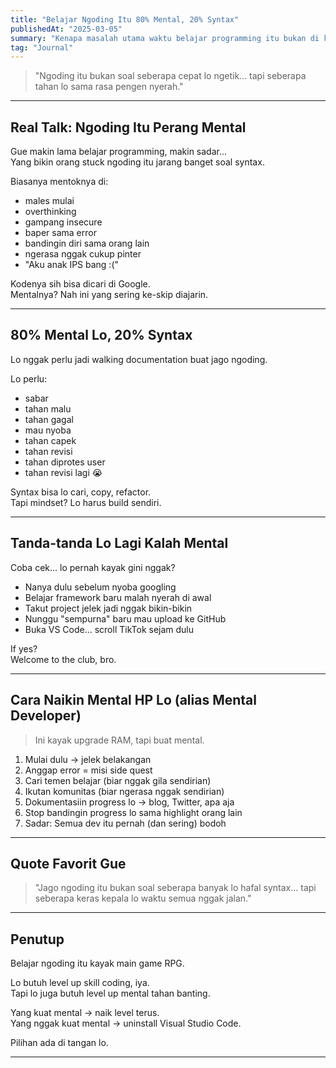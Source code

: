 ```yaml
---
title: "Belajar Ngoding Itu 80% Mental, 20% Syntax"
publishedAt: "2025-03-05"
summary: "Kenapa masalah utama waktu belajar programming itu bukan di kodenya, tapi di kepala lo sendiri."
tag: "Journal"
---
```



> "Ngoding itu bukan soal seberapa cepat lo ngetik... tapi seberapa tahan lo sama rasa pengen nyerah."

---

## Real Talk: Ngoding Itu Perang Mental

Gue makin lama belajar programming, makin sadar...  
Yang bikin orang stuck ngoding itu jarang banget soal syntax.

Biasanya mentoknya di:
- males mulai
- overthinking
- gampang insecure
- baper sama error
- bandingin diri sama orang lain
- ngerasa nggak cukup pinter
- "Aku anak IPS bang :("

Kodenya sih bisa dicari di Google.  
Mentalnya? Nah ini yang sering ke-skip diajarin.

---

## 80% Mental Lo, 20% Syntax

Lo nggak perlu jadi walking documentation buat jago ngoding.

Lo perlu:
- sabar
- tahan malu
- tahan gagal
- mau nyoba
- tahan capek
- tahan revisi
- tahan diprotes user
- tahan revisi lagi 😭

Syntax bisa lo cari, copy, refactor.  
Tapi mindset? Lo harus build sendiri.

---

## Tanda-tanda Lo Lagi Kalah Mental

Coba cek... lo pernah kayak gini nggak?

- Nanya dulu sebelum nyoba googling
- Belajar framework baru malah nyerah di awal
- Takut project jelek jadi nggak bikin-bikin
- Nunggu "sempurna" baru mau upload ke GitHub
- Buka VS Code... scroll TikTok sejam dulu

If yes?  
Welcome to the club, bro.

---

## Cara Naikin Mental HP Lo (alias Mental Developer)

> Ini kayak upgrade RAM, tapi buat mental.

1. Mulai dulu → jelek belakangan
2. Anggap error = misi side quest
3. Cari temen belajar (biar nggak gila sendirian)
4. Ikutan komunitas (biar ngerasa nggak sendirian)
5. Dokumentasiin progress lo → blog, Twitter, apa aja
6. Stop bandingin progress lo sama highlight orang lain
7. Sadar: Semua dev itu pernah (dan sering) bodoh

---

## Quote Favorit Gue

> "Jago ngoding itu bukan soal seberapa banyak lo hafal syntax... tapi seberapa keras kepala lo waktu semua nggak jalan."

---

## Penutup

Belajar ngoding itu kayak main game RPG.

Lo butuh level up skill coding, iya.  
Tapi lo juga butuh level up mental tahan banting.

Yang kuat mental → naik level terus.  
Yang nggak kuat mental → uninstall Visual Studio Code.

Pilihan ada di tangan lo.

---